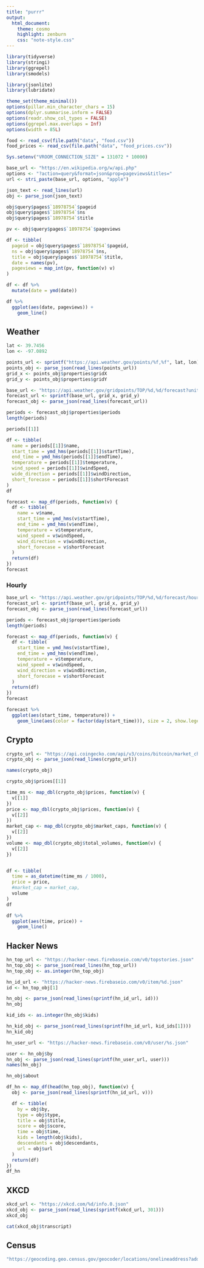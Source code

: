 ```yaml
---
title: "purrr"
output:
  html_document:
    theme: cosmo
    highlight: zenburn
    css: "note-style.css"
---
```


```r
library(tidyverse)
library(stringi)
library(ggrepel)
library(smodels)

library(jsonlite)
library(lubridate)

theme_set(theme_minimal())
options(pillar.min_character_chars = 15)
options(dplyr.summarise.inform = FALSE)
options(readr.show_col_types = FALSE)
options(ggrepel.max.overlaps = Inf)
options(width = 85L)

food <- read_csv(file.path("data", "food.csv"))
food_prices <- read_csv(file.path("data", "food_prices.csv"))

Sys.setenv("VROOM_CONNECTION_SIZE" = 131072 * 10000)
```

```r
base_url <- "https://en.wikipedia.org/w/api.php"
options <- "?action=query&format=json&prop=pageviews&titles="
url <- stri_paste(base_url, options, "apple")

json_text <- read_lines(url)
obj <- parse_json(json_text)
```

```r
obj$query$pages$`18978754`$pageid
obj$query$pages$`18978754`$ns
obj$query$pages$`18978754`$title
```


```r
pv <- obj$query$pages$`18978754`$pageviews

df <- tibble(
  pageid = obj$query$pages$`18978754`$pageid,
  ns = obj$query$pages$`18978754`$ns,
  title = obj$query$pages$`18978754`$title,
  date = names(pv),
  pageviews = map_int(pv, function(v) v)
)

df <- df %>%
  mutate(date = ymd(date))

df %>%
  ggplot(aes(date, pageviews)) +
    geom_line()
```

## Weather



```r
lat <- 39.7456
lon <- -97.0892

points_url <- sprintf("https://api.weather.gov/points/%f,%f", lat, lon)
points_obj <- parse_json(read_lines(points_url))
grid_x <- points_obj$properties$gridX
grid_y <- points_obj$properties$gridY
```


```r
base_url <- "https://api.weather.gov/gridpoints/TOP/%d,%d/forecast?units=si"
forecast_url <- sprintf(base_url, grid_x, grid_y)
forecast_obj <- parse_json(read_lines(forecast_url))
```

```r
periods <- forecast_obj$properties$periods
length(periods)
```

```r
periods[[1]]
```


```r
df <- tibble(
  name = periods[[1]]$name,
  start_time = ymd_hms(periods[[1]]$startTime),
  end_time = ymd_hms(periods[[1]]$endTime),
  temperature = periods[[1]]$temperature,
  wind_speed = periods[[1]]$windSpeed,
  wide_direction = periods[[1]]$windDirection,
  short_forecase = periods[[1]]$shortForecast  
)
df
```
```r
forecast <- map_df(periods, function(v) {
  df <- tibble(
    name = v$name,
    start_time = ymd_hms(v$startTime),
    end_time = ymd_hms(v$endTime),
    temperature = v$temperature,
    wind_speed = v$windSpeed,
    wind_direction = v$windDirection,
    short_forecase = v$shortForecast  
  )
  return(df)
})
forecast
```

### Hourly

```r
base_url <- "https://api.weather.gov/gridpoints/TOP/%d,%d/forecast/hourly?units=si"
forecast_url <- sprintf(base_url, grid_x, grid_y)
forecast_obj <- parse_json(read_lines(forecast_url))
```

```r
periods <- forecast_obj$properties$periods
length(periods)
```

```r
forecast <- map_df(periods, function(v) {
  df <- tibble(
    start_time = ymd_hms(v$startTime),
    end_time = ymd_hms(v$endTime),
    temperature = v$temperature,
    wind_speed = v$windSpeed,
    wind_direction = v$windDirection,
    short_forecase = v$shortForecast  
  )
  return(df)
})
forecast
```

```r
forecast %>%
  ggplot(aes(start_time, temperature)) +
    geom_line(aes(color = factor(day(start_time))), size = 2, show.legend = FALSE)
```

## Crypto

```r
crypto_url <- "https://api.coingecko.com/api/v3/coins/bitcoin/market_chart?vs_currency=usd&days=30"
crypto_obj <- parse_json(read_lines(crypto_url))
```

```r
names(crypto_obj)
```


```r
crypto_obj$prices[[1]]
```


```r
time_ms <- map_dbl(crypto_obj$prices, function(v) {
  v[[1]]
})
price <- map_dbl(crypto_obj$prices, function(v) {
  v[[2]]
})
market_cap <- map_dbl(crypto_obj$market_caps, function(v) {
  v[[2]]
})
volume <- map_dbl(crypto_obj$total_volumes, function(v) {
  v[[2]]
})


df <- tibble(
  time = as_datetime(time_ms / 1000),
  price = price,
  #market_cap = market_cap,
  volume
)
df
```

```r
df %>%
  ggplot(aes(time, price)) +
    geom_line()
```

## Hacker News

```r
hn_top_url <- "https://hacker-news.firebaseio.com/v0/topstories.json"
hn_top_obj <- parse_json(read_lines(hn_top_url))
hn_top_obj <- as.integer(hn_top_obj)
```

```r
hn_id_url <- "https://hacker-news.firebaseio.com/v0/item/%d.json"
id <- hn_top_obj[1]

hn_obj <- parse_json(read_lines(sprintf(hn_id_url, id)))
hn_obj
```

```r
kid_ids <- as.integer(hn_obj$kids)
```

```r
hn_kid_obj <- parse_json(read_lines(sprintf(hn_id_url, kid_ids[1])))
hn_kid_obj
```

```r
hn_user_url <- "https://hacker-news.firebaseio.com/v0/user/%s.json"

user <- hn_obj$by
hn_obj <- parse_json(read_lines(sprintf(hn_user_url, user)))
names(hn_obj)
```

```r
hn_obj$about
```


```r
df_hn <- map_df(head(hn_top_obj), function(v) {
  obj <- parse_json(read_lines(sprintf(hn_id_url, v)))

  df <- tibble(
    by = obj$by,
    type = obj$type,
    title = obj$title,
    score = obj$score,
    time = obj$time,
    kids = length(obj$kids),
    descendants = obj$descendants,
    url = obj$url
  )
  return(df)
})
df_hn
```

## XKCD

```r
xkcd_url <- "https://xkcd.com/%d/info.0.json"
xkcd_obj <- parse_json(read_lines(sprintf(xkcd_url, 301)))
xkcd_obj
```

```r
cat(xkcd_obj$transcript)
```

## Census

```r
"https://geocoding.geo.census.gov/geocoder/locations/onelineaddress?address=8+N+Rowland,Richmond,VA&benchmark=2020&format=json"
```





